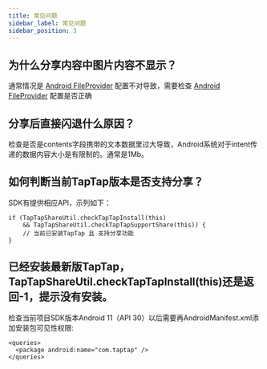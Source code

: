 ```yaml
---
title: 常见问题
sidebar_label: 常见问题
sidebar_position: 3
---
```


## 为什么分享内容中图片内容不显示？

通常情况是 [Android FileProvider](https://developer.android.com/reference/androidx/core/content/FileProvider) 配置不对导致，需要检查 [Android FileProvider](https://developer.android.com/reference/androidx/core/content/FileProvider) 配置是否正确

## 分享后直接闪退什么原因？

检查是否是contents字段携带的文本数据里过大导致，Android系统对于intent传递的数据内容大小是有限制的。通常是1Mb。

## 如何判断当前TapTap版本是否支持分享？

SDK有提供相应API，示列如下：

```
if (TapTapShareUtil.checkTapTapInstall(this)
    && TapTapShareUtil.checkTapTapSupportShare(this)) {
    // 当前已安装TapTap 且 支持分享功能
}
```

## 已经安装最新版TapTap，TapTapShareUtil.checkTapTapInstall(this)还是返回-1，提示没有安装。

检查当前项目SDK版本Android 11（API 30）以后需要再AndroidManifest.xml添加安装包可见性权限:

```
<queries>
  <package android:name="com.taptap" />
</queries>
```
